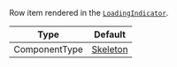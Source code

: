 Row item rendered in the [`LoadingIndicator`](#loadingindicator).

| Type          | Default                                                                                                                     |
| ------------- | --------------------------------------------------------------------------------------------------------------------------- |
| ComponentType | [Skeleton](https://github.com/GetStream/stream-chat-react-native/blob/main/package/src/components/ChannelList/Skeleton.tsx) |
